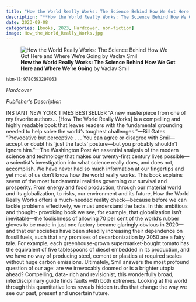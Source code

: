 ```yaml
---
title: "How the World Really Works: The Science Behind How We Got Here and Where We're Going"
description: "**How the World Really Works: The Science Behind How We Got Here and Where We're Going** by Vaclav Smil"
date: 2023-09-08
categories: [books, 2023, Hardcover, non-fiction]
image: How_the_World_Really_Works.jpg
---
```

![**How the World Really Works: The Science Behind How We Got Here and Where We're Going** by Vaclav Smil](How_the_World_Really_Works.jpg){fig-align="left"}

<sup>isbn-13: 9780593297063</sup>

*Hardcover*

*Publisher's Description*

INSTANT NEW YORK TIMES BESTSELLER “A new masterpiece from one of my
favorite authors… [How The World Really Works] is a compelling and highly
readable book that leaves readers with the fundamental grounding needed to
help solve the world’s toughest challenges.”—Bill Gates “Provocative but
perceptive . . . You can agree or disagree with Smil—accept or doubt his
‘just the facts’ posture—but you probably shouldn’t ignore him.”—The
Washington Post An essential analysis of the modern science and technology
that makes our twenty-first century lives possible—a scientist's
investigation into what science really does, and does not, accomplish. We
have never had so much information at our fingertips and yet most of us
don’t know how the world really works. This book explains seven of the most
fundamental realities governing our survival and prosperity. From energy
and food production, through our material world and its globalization, to
risks, our environment and its future, How the World Really Works offers a
much-needed reality check—because before we can tackle problems
effectively, we must understand the facts. In this ambitious and thought-
provoking book we see, for example, that globalization isn’t inevitable—the
foolishness of allowing 70 per cent of the world’s rubber gloves to be made
in just one factory became glaringly obvious in 2020—and that our societies
have been steadily increasing their dependence on fossil fuels, such that
any promises of decarbonization by 2050 are a fairy tale. For example, each
greenhouse-grown supermarket-bought tomato has the equivalent of five
tablespoons of diesel embedded in its production, and we have no way of
producing steel, cement or plastics at required scales without huge carbon
emissions. Ultimately, Smil answers the most profound question of our age:
are we irrevocably doomed or is a brighter utopia ahead? Compelling, data-
rich and revisionist, this wonderfully broad, interdisciplinary guide finds
faults with both extremes. Looking at the world through this quantitative
lens reveals hidden truths that change the way we see our past, present and
uncertain future.